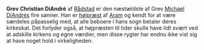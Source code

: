 {{title:Christian DiAndré}}
{{author:Laura Holmegaard}}
{{timestamp:2009-10-24T14:42:38Z}}
{{copyright:Christian DiAndré}}
'''Grev Christian DiAndré''' af [[Rådstad]] er den næstældste af Grev [[Michael DiAndré|Michael DiAndrés]] fire sønner. Han er [[højpræst]] af [[Aram]] og kendt for at være særdeles påpasselig med, at alle beboere i hans sogn betaler deres kirkeskat. Det forlyder også, at højpræsten til tider skulle have lidt svært ved at adskille kirkens og egne værdier, men disse rygter har endnu ikke vist sig at have noget hold i virkeligheden.